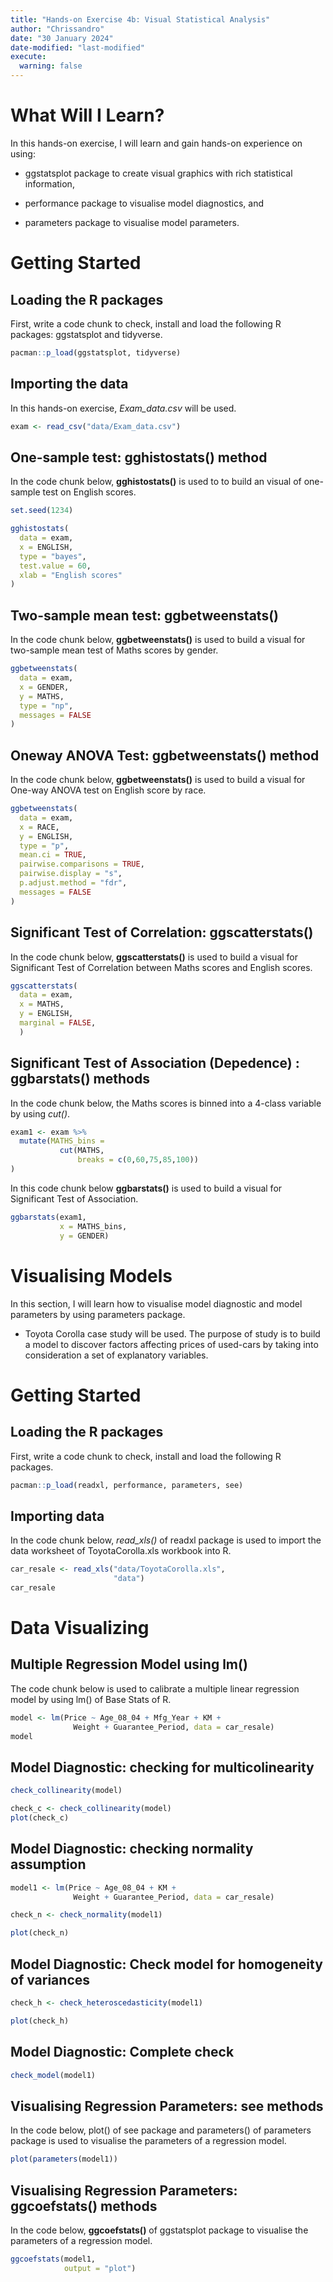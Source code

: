 ```yaml
---
title: "Hands-on Exercise 4b: Visual Statistical Analysis"
author: "Chrissandro"
date: "30 January 2024"
date-modified: "last-modified"
execute:
  warning: false
---
```


# What Will I Learn?

In this hands-on exercise, I will learn and gain hands-on experience on using:

-   ggstatsplot package to create visual graphics with rich statistical information,

-   performance package to visualise model diagnostics, and

-   parameters package to visualise model parameters.

# Getting Started

## Loading the R packages

First, write a code chunk to check, install and load the following R packages: ggstatsplot and tidyverse.

```r
pacman::p_load(ggstatsplot, tidyverse)
```

## Importing the data

In this hands-on exercise, *Exam_data.csv* will be used.

```r
exam <- read_csv("data/Exam_data.csv")
```

## One-sample test: gghistostats() method

In the code chunk below, **gghistostats()** is used to to build an visual of one-sample test on English scores.

```r
set.seed(1234)

gghistostats(
  data = exam,
  x = ENGLISH,
  type = "bayes",
  test.value = 60,
  xlab = "English scores"
)
```

## Two-sample mean test: ggbetweenstats()

In the code chunk below, **ggbetweenstats()** is used to build a visual for two-sample mean test of Maths scores by gender.

```r
ggbetweenstats(
  data = exam,
  x = GENDER, 
  y = MATHS,
  type = "np",
  messages = FALSE
)
```

## Oneway ANOVA Test: ggbetweenstats() method

In the code chunk below, **ggbetweenstats()** is used to build a visual for One-way ANOVA test on English score by race.

```r
ggbetweenstats(
  data = exam,
  x = RACE, 
  y = ENGLISH,
  type = "p",
  mean.ci = TRUE, 
  pairwise.comparisons = TRUE, 
  pairwise.display = "s",
  p.adjust.method = "fdr",
  messages = FALSE
)
```

## Significant Test of Correlation: ggscatterstats()

In the code chunk below, **ggscatterstats()** is used to build a visual for Significant Test of Correlation between Maths scores and English scores.

```r
ggscatterstats(
  data = exam,
  x = MATHS,
  y = ENGLISH,
  marginal = FALSE,
  )
```

## Significant Test of Association (Depedence) : ggbarstats() methods

In the code chunk below, the Maths scores is binned into a 4-class variable by using *cut()*.

```r
exam1 <- exam %>% 
  mutate(MATHS_bins = 
           cut(MATHS, 
               breaks = c(0,60,75,85,100))
)
```

In this code chunk below **ggbarstats()** is used to build a visual for Significant Test of Association.

```r
ggbarstats(exam1, 
           x = MATHS_bins, 
           y = GENDER)
```

# Visualising Models

In this section, I will learn how to visualise model diagnostic and model parameters by using parameters package.

-   Toyota Corolla case study will be used. The purpose of study is to build a model to discover factors affecting prices of used-cars by taking into consideration a set of explanatory variables.

# Getting Started

## Loading the R packages

First, write a code chunk to check, install and load the following R packages.

```r
pacman::p_load(readxl, performance, parameters, see)
```

## Importing data

In the code chunk below, *read_xls()* of readxl package is used to import the data worksheet of ToyotaCorolla.xls workbook into R.

```r
car_resale <- read_xls("data/ToyotaCorolla.xls", 
                       "data")
car_resale
```

# Data Visualizing

## Multiple Regression Model using lm()

The code chunk below is used to calibrate a multiple linear regression model by using lm() of Base Stats of R.

```r
model <- lm(Price ~ Age_08_04 + Mfg_Year + KM + 
              Weight + Guarantee_Period, data = car_resale)
model
```

## Model Diagnostic: checking for multicolinearity

```r
check_collinearity(model)
```

```r
check_c <- check_collinearity(model)
plot(check_c)
```

## Model Diagnostic: checking normality assumption

```r
model1 <- lm(Price ~ Age_08_04 + KM + 
              Weight + Guarantee_Period, data = car_resale)
```

```r
check_n <- check_normality(model1)
```

```r
plot(check_n)
```

## Model Diagnostic: Check model for homogeneity of variances

```r
check_h <- check_heteroscedasticity(model1)
```

```r
plot(check_h)
```

## Model Diagnostic: Complete check

```r
check_model(model1)
```

## Visualising Regression Parameters: see methods

In the code below, plot() of see package and parameters() of parameters package is used to visualise the parameters of a regression model.

```r
plot(parameters(model1))
```

## Visualising Regression Parameters: ggcoefstats() methods

In the code below, **ggcoefstats()** of ggstatsplot package to visualise the parameters of a regression model.

```r
ggcoefstats(model1, 
            output = "plot")
```